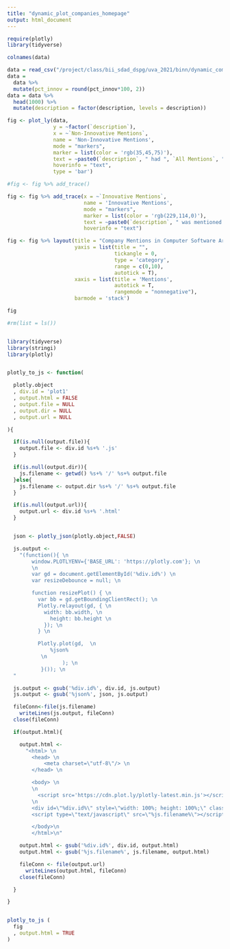 ```yaml
---
title: "dynamic_plot_companies_homepage"
output: html_document
---
```


```r
require(plotly)
library(tidyverse)
```
```r
colnames(data)
```

```r
data = read_csv("/project/class/bii_sdad_dspg/uva_2021/binn/dynamic_company_innov_fig_data.csv")
data = 
  data %>% 
  mutate(pct_innov = round(pct_innov*100, 2))
data = data %>% 
  head(1000) %>% 
  mutate(description = factor(description, levels = description))

```


```r
fig <- plot_ly(data, 
               y = ~factor(`description`), 
               x = ~`Non-Innovative Mentions`,
               name = 'Non-Innovative Mentions',
               mode = "markers",
               marker = list(color = 'rgb(35,45,75)'),
               text = ~paste0(`description`, " had ", `All Mentions`, " mentions in 2017,<br>out of which ", `Non-Innovative Mentions`, " were non-innovation related mentions."), 
               hoverinfo = "text",
               type = 'bar')

#fig <- fig %>% add_trace()

fig <- fig %>% add_trace(x = ~`Innovative Mentions`, 
                         name = 'Innovative Mentions', 
                         mode = "markers",
                         marker = list(color = 'rgb(229,114,0)'),
                         text = ~paste0(`description`, " was mentioned ", `Innovative Mentions`, "<br>times in 2017 for innovating a new product,<br>which is ", `pct_innov`, "% of the total times it was mentioned."), 
                         hoverinfo = "text")

fig <- fig %>% layout(title = "Company Mentions in Computer Software Articles in 2017",
                      yaxis = list(title = "",
                                   tickangle = 0,
                                   type = 'category',
                                   range = c(0,10),
                                   autotick = T),
                      xaxis = list(title = 'Mentions',
                                   autotick = T,
                                   rangemode = "nonnegative"), 
                      barmode = 'stack')

fig 
```

```r
#rm(list = ls())


library(tidyverse)
library(stringi)
library(plotly)


plotly_to_js <- function(

  plotly.object
  , div.id = 'plot1'
  , output.html = FALSE
  , output.file = NULL
  , output.dir = NULL
  , output.url = NULL

){

  if(is.null(output.file)){
    output.file <- div.id %s+% '.js'
  }

  if(is.null(output.dir)){
    js.filename <- getwd() %s+% '/' %s+% output.file
  }else{
    js.filename <- output.dir %s+% '/' %s+% output.file
  }

  if(is.null(output.url)){
    output.url <- div.id %s+% '.html'
  }


  json <- plotly_json(plotly.object,FALSE)

  js.output <-
    "(function(){ \n
        window.PLOTLYENV={'BASE_URL': 'https://plotly.com'}; \n
        \n
        var gd = document.getElementById('%div.id%') \n
        var resizeDebounce = null; \n

        function resizePlot() { \n
          var bb = gd.getBoundingClientRect(); \n
          Plotly.relayout(gd, { \n
            width: bb.width, \n
              height: bb.height \n
            }); \n
          } \n

          Plotly.plot(gd,  \n
              %json%
           \n
                  ); \n
           }()); \n
  "

  js.output <- gsub('%div.id%', div.id, js.output)
  js.output <- gsub('%json%', json, js.output)

  fileConn<-file(js.filename)
    writeLines(js.output, fileConn)
  close(fileConn)

  if(output.html){

    output.html <-
      "<html> \n
        <head> \n
            <meta charset=\"utf-8\"/> \n
        </head> \n

        <body> \n
        \n
          <script src='https://cdn.plot.ly/plotly-latest.min.js'></script> \n
        \n
        <div id=\"%div.id%\" style=\"width: 100%; height: 100%;\" class=\"plotly-graph-div\"></div> \n
        <script type=\"text/javascript\" src=\"%js.filename%\"></script> \n

        </body>\n
        </html>\n"

    output.html <- gsub('%div.id%', div.id, output.html)
    output.html <- gsub('%js.filename%', js.filename, output.html)

    fileConn <- file(output.url)
      writeLines(output.html, fileConn)
    close(fileConn)

  }

}


plotly_to_js (
  fig
  , output.html = TRUE
)
```

